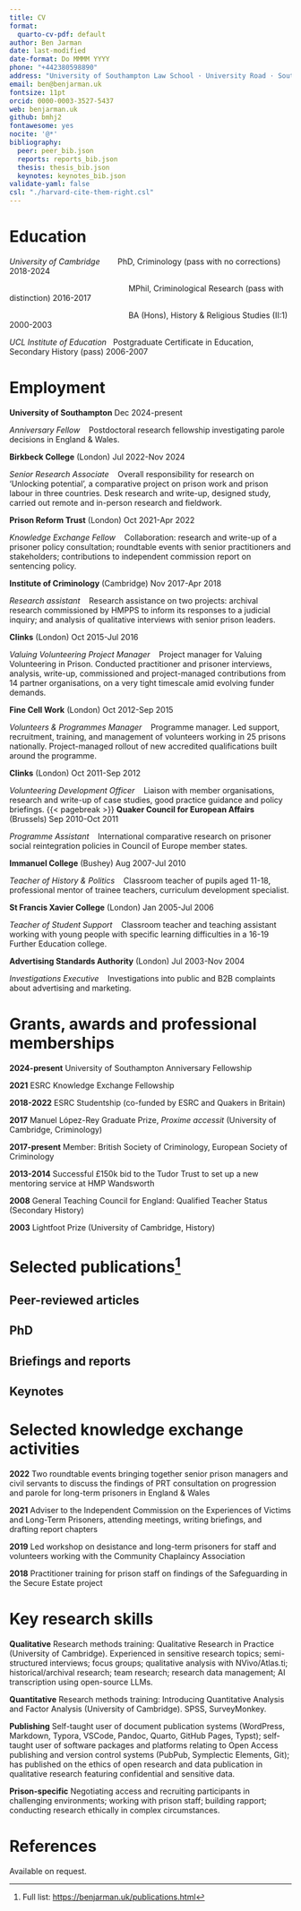 ```yaml
---
title: CV
format:
  quarto-cv-pdf: default
author: Ben Jarman
date: last-modified
date-format: Do MMMM YYYY
phone: "+442380598890"
address: "University of Southampton Law School · University Road · Southampton SO17 1BJ"
email: ben@benjarman.uk
fontsize: 11pt
orcid: 0000-0003-3527-5437
web: benjarman.uk
github: bmhj2
fontawesome: yes
nocite: '@*'
bibliography: 
  peer: peer_bib.json
  reports: reports_bib.json
  thesis: thesis_bib.json
  keynotes: keynotes_bib.json
validate-yaml: false
csl: "./harvard-cite-them-right.csl"
---
```


# Education

*University of Cambridge*&nbsp; &nbsp; &nbsp; &nbsp; PhD, Criminology (pass with no corrections) \hfill 2018-2024

&nbsp; &nbsp;&nbsp; &nbsp;&nbsp; &nbsp;&nbsp; &nbsp;&nbsp; &nbsp;&nbsp; &nbsp;&nbsp; &nbsp; &nbsp; &nbsp; &nbsp; &nbsp; &nbsp; &nbsp; &nbsp; &nbsp; &nbsp; &nbsp; &nbsp; &nbsp; &nbsp; &nbsp; &nbsp; &nbsp;&nbsp;MPhil, Criminological Research (pass with distinction) \hfill 2016-2017

&nbsp; &nbsp;&nbsp; &nbsp;&nbsp; &nbsp;&nbsp; &nbsp;&nbsp; &nbsp;&nbsp; &nbsp;&nbsp; &nbsp; &nbsp; &nbsp; &nbsp; &nbsp; &nbsp; &nbsp; &nbsp; &nbsp; &nbsp; &nbsp; &nbsp; &nbsp; &nbsp; &nbsp; &nbsp; &nbsp;&nbsp;BA (Hons), History & Religious Studies (II:1) \hfill 2000-2003

*UCL Institute of Education*&nbsp; &nbsp;Postgraduate Certificate in Education, Secondary History (pass) \hfill 2006-2007

# Employment

**University of Southampton** \hfill Dec 2024-present

*Anniversary Fellow*&nbsp; &nbsp;
Postdoctoral research fellowship investigating parole decisions in England & Wales.

**Birkbeck College** (London) \hfill Jul 2022-Nov 2024

*Senior Research Associate*&nbsp; &nbsp;
Overall responsibility for research on 'Unlocking potential', a comparative project on prison work and prison labour in three countries. Desk research and write-up, designed study, carried out remote and in-person research and fieldwork.

**Prison Reform Trust** (London) \hfill Oct 2021-Apr 2022

*Knowledge Exchange Fellow*&nbsp; &nbsp;
Collaboration: research and write-up of a prisoner policy consultation; roundtable events with senior practitioners and stakeholders; contributions to independent commission report on sentencing policy.

**Institute of Criminology** (Cambridge) \hfill Nov 2017-Apr 2018

*Research assistant*&nbsp; &nbsp;
Research assistance on two projects: archival research commissioned by HMPPS to inform its responses to a judicial inquiry; and analysis of qualitative interviews with senior prison leaders.

**Clinks** (London) \hfill Oct 2015-Jul 2016

*Valuing Volunteering Project Manager*&nbsp; &nbsp;
Project manager for Valuing Volunteering in Prison. Conducted practitioner and prisoner interviews, analysis, write-up, commissioned and project-managed contributions from 14 partner organisations, on a very tight timescale amid evolving funder demands.

**Fine Cell Work** (London) \hfill Oct 2012-Sep 2015

*Volunteers & Programmes Manager*&nbsp; &nbsp;
Programme manager. Led support, recruitment, training, and management of volunteers working in 25 prisons nationally. Project-managed rollout of new accredited qualifications built around the programme.

**Clinks** (London) \hfill Oct 2011-Sep 2012

*Volunteering Development Officer*&nbsp; &nbsp;
Liaison with member organisations, research and write-up of case studies, good practice guidance and policy briefings.
{{< pagebreak >}}
**Quaker Council for European Affairs** (Brussels) \hfill Sep 2010-Oct 2011

*Programme Assistant*&nbsp; &nbsp;
International comparative research on prisoner social reintegration policies in Council of Europe member states.

**Immanuel College** (Bushey) \hfill Aug 2007-Jul 2010

*Teacher of History & Politics*&nbsp; &nbsp;
Classroom teacher of pupils aged 11-18, professional mentor of trainee teachers, curriculum development specialist.

**St Francis Xavier College** (London) \hfill Jan 2005-Jul 2006

*Teacher of Student Support*&nbsp; &nbsp;
Classroom teacher and teaching assistant working with young people with specific learning difficulties in a 16-19 Further Education college.

**Advertising Standards Authority** (London) \hfill Jul 2003-Nov 2004

*Investigations Executive*&nbsp; &nbsp;
Investigations into public and B2B complaints about advertising and marketing.

# Grants, awards and professional memberships

**2024-present** University of Southampton Anniversary Fellowship

**2021** ESRC Knowledge Exchange Fellowship

**2018-2022** ESRC Studentship (co-funded by ESRC and Quakers in Britain)

**2017** Manuel López-Rey Graduate Prize, *Proxime accessit* (University of Cambridge, Criminology)

**2017-present** Member: British Society of Criminology, European Society of Criminology

**2013-2014** Successful £150k bid to the Tudor Trust to set up a new mentoring service at HMP Wandsworth

**2008** General Teaching Council for England: Qualified Teacher Status (Secondary History)

**2003** Lightfoot Prize (University of Cambridge, History)

# Selected publications^[Full list: <https://benjarman.uk/publications.html>]

## Peer-reviewed articles

::: {#refs-peer}
:::

## PhD

::: {#refs-thesis}
:::

## Briefings and reports

::: {#refs-reports}
:::

## Keynotes

::: {#refs-keynotes}
:::

# Selected knowledge exchange activities

**2022** Two roundtable events bringing together senior prison managers and civil servants to discuss the findings of PRT consultation on progression and parole for long-term prisoners in England & Wales

**2021** Adviser to the Independent Commission on the Experiences of Victims and Long-Term Prisoners, attending meetings, writing briefings, and drafting report chapters

**2019** Led workshop on desistance and long-term prisoners for staff and volunteers working with the Community Chaplaincy Association

**2018** Practitioner training for prison staff on findings of the Safeguarding in the Secure Estate project

# Key research skills

**Qualitative** Research methods training: Qualitative Research in Practice (University of Cambridge). Experienced in sensitive research topics; semi-structured interviews; focus groups; qualitative analysis with NVivo/Atlas.ti; historical/archival research; team research; research data management; AI transcription using open-source LLMs.

**Quantitative** Research methods training: Introducing Quantitative Analysis and Factor Analysis (University of Cambridge). SPSS, SurveyMonkey.

**Publishing** Self-taught user of document publication systems (WordPress, Markdown, Typora, VSCode, Pandoc, Quarto, GitHub Pages, Typst); self-taught user of software packages and platforms relating to Open Access publishing and version control systems (PubPub, Symplectic Elements, Git); has published on the ethics of open research and data publication in qualitative research featuring confidential and sensitive data.

**Prison-specific** Negotiating access and recruiting participants in challenging environments; working with prison staff; building rapport; conducting research ethically in complex circumstances.

# References

Available on request.